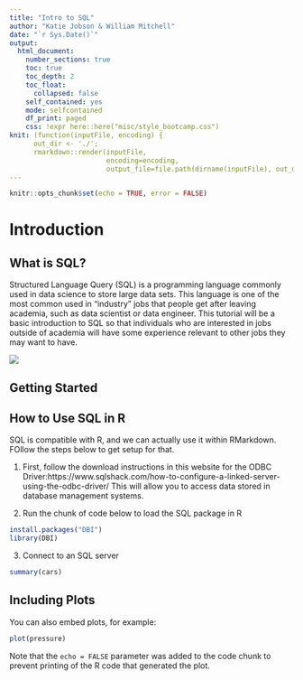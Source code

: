 ```yaml
---
title: "Intro to SQL"
author: "Katie Jobson & William Mitchell"
date: "`r Sys.Date()`"
output: 
  html_document: 
    number_sections: true
    toc: true
    toc_depth: 2
    toc_float:
      collapsed: false
    self_contained: yes
    mode: selfcontained
    df_print: paged
    css: !expr here::here("misc/style_bootcamp.css")
knit: (function(inputFile, encoding) { 
      out_dir <- './';
      rmarkdown::render(inputFile,
                        encoding=encoding, 
                        output_file=file.path(dirname(inputFile), out_dir, 'index.html')) })
---
```


```r
knitr::opts_chunk$set(echo = TRUE, error = FALSE)
```

# Introduction

## What is SQL?

Structured Language Query (SQL) is a programming language commonly used in data science to store large data sets. This language is one of the most common used in "industry" jobs that people get after leaving academia, such as data scientist or data engineer. This tutorial will be a basic introduction to SQL so that individuals who are interested in jobs outside of academia will have some experience relevant to other jobs they may want to have. 

![](images/sql_intro.png)

## Getting Started


## How to Use SQL in R

SQL is compatible with R, and we can actually use it within RMarkdown. FOllow the steps below to get setup for that.

1. First, follow the download instructions in this website for the ODBC Driver:https://www.sqlshack.com/how-to-configure-a-linked-server-using-the-odbc-driver/ This will allow you to access data stored in database management systems.

2. Run the chunk of code below to load the SQL package in R

```r
install.packages("DBI")
library(DBI)
```
3. Connect to an SQL server
```r
summary(cars)
```

## Including Plots

You can also embed plots, for example:

```r
plot(pressure)
```

Note that the `echo = FALSE` parameter was added to the code chunk to prevent printing of the R code that generated the plot.
